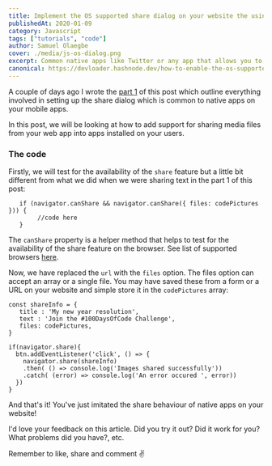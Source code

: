 ```yaml
---
title: Implement the OS supported share dialog on your website the using Javascript Web Share API 2
publishedAt: 2020-01-09
category: Javascript
tags: ["tutorials", "code"]
author: Samuel Olaegbe
cover: ./media/js-os-dialog.png
excerpt: Common native apps like Twitter or any app that allows you to share content outside of them provide support for a dialog that allows you to share their content into other apps that are installed on your phone. In this tutorial, we will take a look at how this is done.
canonical: https://devloader.hashnode.dev/how-to-enable-the-os-supported-share-dialog-from-your-website-on-mobile-devices-using-javascript-web-share-api-part-2-ck56bmc2p02y6mzs1u72pwmjn
---
```


A couple of days ago I wrote the [part 1](https://devloader.hashnode.dev/how-to-enable-the-os-supported-share-dialog-from-your-website-on-mobile-devices-using-javascript-web-share-api-ck4xy25vi0056mus1nn2n9ck5) of this post which outline everything involved in setting up the share dialog which is common to native apps on your mobile apps.

In this post, we will be looking at how to add support for sharing media files from your web app into apps installed on your users.

### The code
Firstly, we will test for the availability of the ```share``` feature but a little bit different from what we did when we were sharing text in the part 1 of this post:

```
   if (navigator.canShare && navigator.canShare({ files: codePictures })) {
        //code here
   }
```

The ```canShare``` property is a helper method that helps to test for the availability of the share feature on the browser. See list of supported browsers [here](https://developer.mozilla.org/en-US/docs/Web/API/Navigator/share#Browser_compatibility).

Now, we have replaced the ``url`` with the ``files`` option. The files option can accept an array or a single file. You may have saved these from a form or a URL on your website and simple store it in the ```codePictures``` array:

```
const shareInfo = {
   title : 'My new year resolution',
   text : 'Join the #100DaysOfCode Challenge',
   files: codePictures,
}

if(navigator.share){
  btn.addEventListener('click', () => {
    navigator.share(shareInfo)
    .then( () => console.log('Images shared successfully'))
    .catch( (error) => console.log('An error occured ', error))
  })
}
```

And that's it! You've just imitated the share behaviour of native apps on your website!

I'd love your feedback on this article. Did you try it out? Did it work for you? What problems did you have?, etc.

Remember to like, share and comment ✌
